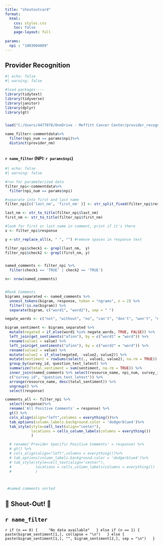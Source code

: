 ```yaml
---
title: "shoutoutcard"
format: 
  html:
    css: styles.css
    toc: false
    page-layout: full
    
params:
  npi : "1003904889"
---
```


## Provider Recognition

```r
#| echo: false
#| warning: false 

#load packages----
library(tidytext)
library(tidyverse)
library(janitor)
library(dplyr)
library(gt)


load("C:/Users/4477078/OneDrive - Moffitt Cancer Center/provider_recognition/commentdata.Rdata")

name_filter<-commentdata%>%
  filter(npi_num == params$npi)%>%
  distinct(provider_nm)



```

#### `r name_filter` (NPI: `r params$npi`)

```r
#| echo: false
#| warning: false

#run for parameterized data
filter_npi<-commentdata%>%
  filter(npi_num == params$npi)

#separate into first and last name
filter_npi[c('last_nm', 'first_nm' )] <- str_split_fixed(filter_npi$resource_name, ' ', 2)

last_nm <- str_to_title(filter_npi$last_nm)
first_nm <- str_to_title(filter_npi$first_nm)

#look for first or last name in comment, print if it's there
x <- filter_npi$response

y <-str_replace_all(x, " ", "") #remove spaces in response text

filter_npi$check1 <- grepl(last_nm,  y)
filter_npi$check2 <- grepl(first_nm, y)


named_comments <- filter_npi %>%
  filter(check1 == 'TRUE' | check2 == 'TRUE') 

n<- nrow(named_comments)


#Rank Comments
bigrams_separated <- named_comments %>% 
  unnest_tokens(bigram, response, token = "ngrams", n = 2) %>% 
  filter(!is.na(bigram)) %>% 
  separate(bigram, c("word1", "word2"), sep = " ")  

negate_words <- c("not", "without", "no", "can't", "don't", "won't", "never")

bigram_sentiment <- bigrams_separated %>%
  mutate(negated = if_else(word1 %in% negate_words, TRUE, FALSE)) %>% 
  left_join(get_sentiments("afinn"), by = c("word1" = "word")) %>%
  rename(value1 = value) %>% 
  left_join(get_sentiments("afinn"), by = c("word2" = "word")) %>% 
  rename(value2 = value) %>% 
  mutate(value2 = if_else(negated, -value2, value2)) %>% 
  mutate(sentiment = rowSums(select(., value1, value2), na.rm = TRUE)) %>% 
  group_by(survey_id, question_text_latest) %>%
  summarize(total_sentiment = sum(sentiment, na.rm = TRUE)) %>% 
  inner_join(named_comments %>% select(resource_name, npi_num, survey_id, question_text_latest, response), by =
  c("survey_id", "question_text_latest")) %>%
  arrange(resource_name, desc(total_sentiment)) %>%
  ungroup() %>%
  select(response)

comments_all <- filter_npi %>%
  select(response)%>%
  rename('All Positive Comments' = response) %>%
  gt() %>%
  cols_align(align="left",columns = everything())%>%
  tab_options(column_labels.background.color = 'dodgerblue4')%>%
  tab_style(style=cell_text(align="center"),
            locations = cells_column_labels(columns = everything())
            )

  # rename('Provider Specific Positive Comments' = response) %>%
  # gt() %>%
  # cols_align(align="left",columns = everything())%>%
  # tab_options(column_labels.background.color = 'dodgerblue4')%>%
  # tab_style(style=cell_text(align="center"),
  #           locations = cells_column_labels(columns = everything())
  #           )



 #named comments sorted

```

::: shoutout-box
# 🎉 Shout-Out! 🎉

<!-- **Recipient:** `r name_filter` -->

## **`r name_filter`**

<!-- **Patient Comment:**  -->


`r if (n == 0) {
    "No data available"
  } else if (n == 1) {
    paste(bigram_sentiment[1,], collapse = "\n")
  } else {
    paste(bigram_sentiment[1,], "", bigram_sentiment[2,], sep = "\n")
  }`


<!-- Thank you for your exceptional contribution! -->
:::
